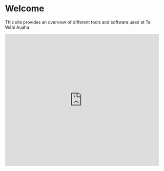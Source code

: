 
# Welcome

This site provides an overview of different tools and software used at Te Wāhi Auaha

<Bleed>
  <iframe
    width="100%"
    height="430"
    src="https://www.youtube.com/embed/tAw80XRpcSI"
    frameborder="0"
    allow="accelerometer; autoplay; clipboard-write; encrypted-media; gyroscope; picture-in-picture"
    allowfullscreen
  />
</Bleed>

Video shot by Isobel Beszant and Bo Chen, edited by Bo Chen
